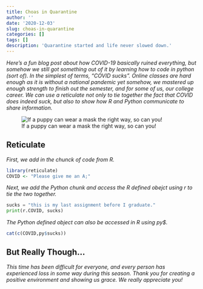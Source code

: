 ```yaml
---
title: Choas in Quarantine
author: ''
date: '2020-12-03'
slug: choas-in-quarantine
categories: []
tags: []
description: 'Quarantine started and life never slowed down.'
---
```


*Here's a fun blog post about how COVID-19 basically ruined everything, but somehow we still got something out of it by learning how to code in python (sort of). In the simplest of terms, "COVID sucks". Online classes are hard enough as it is without a national pandemic yet somehow, we mastered up enough strength to finish out the semester, and for some of us, our college career. We can use a reticulate not only to tie together the fact that COVID does indeed suck, but also to show how R and Python communicate to share information.*

![If a puppy can wear a mask the right way, so can you!](/post/2020-12-03-choas-in-quarantine_files/IMG_6169.jpg)

## Reticulate

*First, we add in the chunck of code from R.*

```R
library(reticulate)
COVID <- "Please give me an A;"
```

*Next, we add the Python chunk and access the R defined obejct using r to tie the two together.*

```python
sucks = "this is my last assignment before I graduate."
print(r.COVID, sucks)
```

*The Python defined object can also be accessed in R using py$.*

```R
cat(c(COVID,py$sucks))
```

## But Really Though...

*This time has been difficult for everyone, and every person has experienced loss in some way during this season. Thank you for creating a positive environment and showing us grace. We really appreciate you!*
